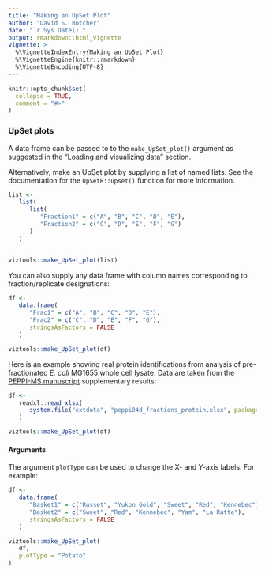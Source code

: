 ```yaml
---
title: "Making an UpSet Plot"
author: "David S. Butcher"
date: "`r Sys.Date()`"
output: rmarkdown::html_vignette
vignette: >
  %\VignetteIndexEntry{Making an UpSet Plot}
  %\VignetteEngine{knitr::rmarkdown}
  %\VignetteEncoding{UTF-8}
---
```


```r
knitr::opts_chunk$set(
  collapse = TRUE,
  comment = "#>"
)
```

### UpSet plots

A data frame can be passed to to the `make_UpSet_plot()` argument as suggested in the "Loading and visualizing data" section.

Alternatively, make an UpSet plot by supplying a list of named lists. See the documentation for the `UpSetR::upset()` function for more information.

```r

list <- 
   list(
      list(
         "Fraction1" = c("A", "B", "C", "D", "E"),
         "Fraction2" = c("C", "D", "E", "F", "G")
      )
   )


viztools::make_UpSet_plot(list)

```

You can also supply any data frame with column names corresponding to fraction/replicate designations:

```r

df <- 
   data.frame(
      "Frac1" = c("A", "B", "C", "D", "E"),
      "Frac2" = c("C", "D", "E", "F", "G"),
      stringsAsFactors = FALSE
   )

viztools::make_UpSet_plot(df)

```

Here is an example showing real protein identifications from analysis of pre-fractionated *E. coli* MG1655 whole cell lysate. Data are taken from the [PEPPI-MS manuscript](https://doi.org/10.1021/acs.jproteome.0c00303) supplementary results:

```r

df <- 
   readxl::read_xlsx(
      system.file("extdata", "peppi04d_fractions_protein.xlsx", package = "viztools")
   )

viztools::make_UpSet_plot(df)

```

#### Arguments

The argument `plotType` can be used to change the X- and Y-axis labels. For example:

```r

df <- 
   data.frame(
      "Basket1" = c("Russet", "Yukon Gold", "Sweet", "Red", "Kennebec"),
      "Basket2" = c("Sweet", "Red", "Kennebec", "Yam", "La Ratte"),
      stringsAsFactors = FALSE
   )

viztools::make_UpSet_plot(
   df,
   plotType = "Potato"
)

```

